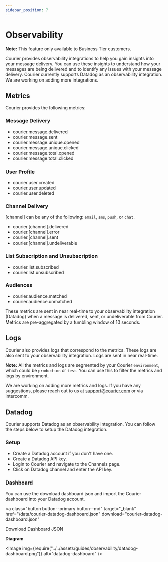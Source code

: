 ```yaml
---
sidebar_position: 7
---
```



# Observability

**Note:** This feature only available to Business Tier customers.

Courier provides observability integrations to help you gain insights into your message delivery. You can use these insights to understand how your messages are being delivered and to identify any issues with your message delivery. Courier currently supports Datadog as an observability integration. We are working on adding more integrations.

## Metrics

Courier provides the following metrics:

### Message Delivery

- courier.message.delivered
- courier.message.sent
- courier.message.unique.opened
- courier.message.unique.clicked
- courier.message.total.opened
- courier.message.total.clicked

### User Profile

- courier.user.created
- courier.user.updated
- courier.user.deleted

### Channel Delivery

[channel] can be any of the following: `email`, `sms`, `push`, or `chat`.

- courier.[channel].delivered
- courier.[channel].error
- courier.[channel].sent
- courier.[channel].undeliverable

### List Subscription and Unsubscription

- courier.list.subscribed
- courier.list.unsubscribed

### Audiences

- courier.audience.matched
- courier.audience.unmatched

These metrics are sent in near real-time to your observability integration (Datadog) when a message is delivered, sent, or undeliverable from Courier. Metrics are pre-aggregated by a tumbling window of 10 seconds.

## Logs

Courier also provides logs that correspond to the metrics. These logs are also sent to your observability integration. Logs are sent in near real-time.

**Note:** All the metrics and logs are segmented by your Courier `environment`, which could be `production` or `test`. You can use this to filter the metrics and logs by environment.

We are working on adding more metrics and logs. If you have any suggestions, please reach out to us at support@courier.com or via intercomm.

## Datadog

Courier supports Datadog as an observability integration. You can follow the steps below to setup the Datadog integration.

### Setup

- Create a Datadog account if you don't have one.
- Create a Datadog API key.
- Login to Courier and navigate to the Channels page.
- Click on Datadog channel and enter the API key.

### Dashboard

You can use the download dashboard json and import the Courier dashboard into your Datadog account.

<a
  class="button button--primary button--md"
  target="_blank"
  href="/data/courier-datadog-dashboard.json"
  download="courier-datadog-dashboard.json"
>
  Download Dashboard JSON
</a>

**Diagram**

<Image
  img={require("../../assets/guides/observability/datadog-dashboard.png")}
  alt="datadog-dashboard"
/>
